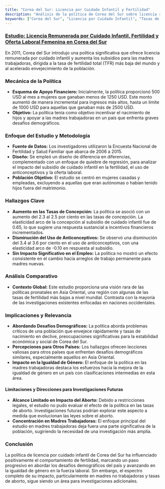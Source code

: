 ```yaml
---
title: "Corea del Sur: Licencia por Cuidado Infantil y Fertilidad"
description: "Análisis de la política de Corea del Sur sobre licencia remunerada por cuidado infantil, centrándose en sus efectos en las tasas de fertilidad, el uso de anticonceptivos y la oferta laboral femenina."
keywords: ["Corea del Sur", "Licencia por Cuidado Infantil", "Tasas de Fertilidad", "Oferta Laboral Femenina", "Desafíos Demográficos", "Uso de Anticonceptivos", "Igualdad de Género", "Políticas Pronatales", "Asia Oriental", "Impacto de la Política"]
---
```


### [**Estudio:** Licencia Remunerada por Cuidado Infantil, Fertilidad y Oferta Laboral Femenina en Corea del Sur](http://hdl.handle.net/10419/263439)

En 2011, Corea del Sur introdujo una política significativa que ofrece licencia remunerada por cuidado infantil y aumenta los subsidios para las madres trabajadoras, dirigida a la tasa de fertilidad total (TFR) más baja del mundo y al acelerado envejecimiento de la población.

### **Mecánica de la Política**

* **Esquema de Apoyo Financiero:** Inicialmente, la política proporcionó 500 USD al mes a mujeres que ganaban menos de 1250 USD. Este monto aumentó de manera incremental para ingresos más altos, hasta un límite de 1000 USD para aquellas que ganaban más de 2500 USD.
* **Objetivo:** La política tenía como objetivo incentivar el nacimiento de hijos y apoyar a las madres trabajadoras en un país que enfrenta graves desafíos demográficos.

### **Enfoque del Estudio y Metodología**

* **Fuente de Datos:** Los investigadores utilizaron la Encuesta Nacional de Fertilidad y Salud Familiar que abarca de 2006 a 2015.
* **Diseño:** Se empleó un diseño de diferencia en diferencias, complementado con un enfoque de quiebre de regresión, para analizar el impacto del subsidio de cuidado infantil en la fertilidad, el uso de anticonceptivos y la oferta laboral.
* **Población Objetivo:** El estudio se centró en mujeres casadas y empleadas, excluyendo a aquellas que eran autónomas o habían tenido hijos fuera del matrimonio.

### **Hallazgos Clave**

* **Aumento en las Tasas de Concepción:** La política se asoció con un aumento del 2.3 al 2.5 por ciento en las tasas de concepción. La elasticidad arco de la concepción al subsidio de cuidado infantil fue de 0.65, lo que sugiere una respuesta sustancial a incentivos financieros incrementados.
* **Disminución del Uso de Anticonceptivos:** Se observó una disminución del 3.4 al 3.6 por ciento en el uso de anticonceptivos, con una elasticidad arco de -0.10 en respuesta al subsidio.
* **Sin Impacto Significativo en el Empleo:** La política no mostró un efecto consistente en el cambio hacia arreglos de trabajo permanente para madres nuevas.

### **Análisis Comparativo**

* **Contexto Global:** Este estudio proporciona una visión rara de las políticas pronatales en Asia Oriental, una región con algunas de las tasas de fertilidad más bajas a nivel mundial. Contrasta con la mayoría de las investigaciones existentes enfocadas en naciones occidentales.

### **Implicaciones y Relevancia**

* **Abordando Desafíos Demográficos:** La política aborda problemas críticos de una población que envejece rápidamente y tasas de nacimiento en declive, preocupaciones significativas para la estabilidad económica y social de Corea del Sur.
* **Percepciones para Otros Países:** Los hallazgos ofrecen lecciones valiosas para otros países que enfrentan desafíos demográficos similares, especialmente aquellos en Asia Oriental.
* **Impacto en la Igualdad de Género:** El enfoque de la política en las madres trabajadoras destaca los esfuerzos hacia la mejora de la igualdad de género en un país con clasificaciones intermedias en esta área.

#### **Limitaciones y Direcciones para Investigaciones Futuras**

* **Alcance Limitado en Impacto del Aborto:** Debido a restricciones legales, el estudio no pudo evaluar el efecto de la política en las tasas de aborto. Investigaciones futuras podrían explorar este aspecto a medida que evolucionan las leyes sobre el aborto.
* **Concentración en Madres Trabajadoras:** El enfoque principal del estudio en madres trabajadoras deja fuera una parte significativa de la población, sugiriendo la necesidad de una investigación más amplia.

### **Conclusión**

La política de licencia por cuidado infantil de Corea del Sur ha influenciado positivamente el comportamiento de fertilidad, marcando un paso progresivo en abordar los desafíos demográficos del país y avanzando en la igualdad de género en la fuerza laboral. Sin embargo, el espectro completo de su impacto, particularmente en madres no trabajadoras y tasas de aborto, sigue siendo un área para investigaciones adicionales.
